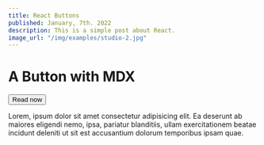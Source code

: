 ```yaml
---
title: React Buttons
published: January, 7th. 2022
description: This is a simple post about React.
image_url: "/img/examples/studio-2.jpg"
---
```



# A Button with MDX

<Button size="md" color="primary">Read now</Button>

Lorem, ipsum dolor sit amet consectetur adipisicing elit. Ea deserunt ab maiores eligendi nemo, ipsa,
pariatur blanditiis, ullam exercitationem beatae incidunt deleniti ut sit est accusantium dolorum temporibus ipsam quae.
